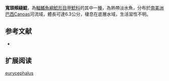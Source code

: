 {{Speciesbox
| name = 寬頭頰縫鯰
| image = 
| image_width = 250px
| image_caption = 
| status = NE
| status_system = IUCN3.1
| genus = Pareiorhaphis
| species = eurycephalus
| authority = Pereira & Reis, 2002
| synonyms = *''Hemipsilichthys eurycephalus'',Pereira & Reis, 2002
}}

'''寬頭頰縫鯰'''，為[[輻鰭魚綱|輻鰭魚綱]][[鯰形目|鯰形目]][[甲鯰科|甲鯰科]]的其中一[[種|種]]，為熱帶淡水魚，分布於[[南美洲|南美洲]][[巴西|巴西]]Canoas河流域，體長可達6.3公分，棲息在底層水域，生活習性不明。
==参考文献==
*{{FishBase_species|genus=Pareiorhaphis|species=eurycephalus|year=2015|month=2}}

== 扩展阅读 ==
{{refbegin}}
{{wikispecies-inline|Pareiorhaphis eurycephalus|寬頭頰縫鯰}}
{{refend}}
{{Taxonbar|from=Q5638404}}

[[Category:頰縫鯰屬|eurycephalus]]